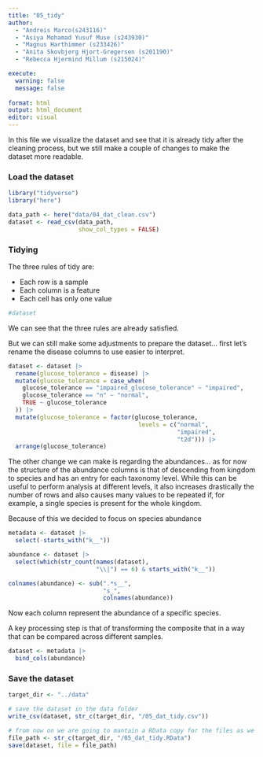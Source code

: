 ```yaml
---
title: "05_tidy"
author: 
  - "Andreis Marco(s243116)" 
  - "Asiya Mohamad Yusuf Muse (s243930)"
  - "Magnus Harthimmer (s233426)"  
  - "Anita Skovbjerg Hjort-Gregersen (s201190)"
  - "Rebecca Hjermind Millum (s215024)"

execute:
  warning: false
  message: false
 
format: html
output: html_document
editor: visual
---
```


In this file we visualize the dataset and see that it is already tidy after the cleaning process, but we still make a couple of changes to make the dataset more readable.

### Load the dataset

```r
library("tidyverse")
library("here")
```

```r
data_path <- here("data/04_dat_clean.csv")
dataset <- read_csv(data_path,
                    show_col_types = FALSE)
```

### Tidying

The three rules of tidy are:

-   Each row is a sample
-   Each column is a feature
-   Each cell has only one value

```r
#dataset
```

We can see that the three rules are already satisfied.

But we can still make some adjustments to prepare the dataset... first let's rename the disease columns to use easier to interpret.

```r
dataset <- dataset |> 
  rename(glucose_tolerance = disease) |>
  mutate(glucose_tolerance = case_when(
    glucose_tolerance == "impaired_glucose_tolerance" ~ "impaired",
    glucose_tolerance == "n" ~ "normal",
    TRUE ~ glucose_tolerance
  )) |> 
  mutate(glucose_tolerance = factor(glucose_tolerance,
                                     levels = c("normal",
                                                "impaired",
                                                "t2d"))) |> 
  arrange(glucose_tolerance)
```

The other change we can make is regarding the abundances... as for now the structure of the abundance columns is that of descending from kingdom to species and has an entry for each taxonomy level. While this can be useful to perform analysis at different levels, it also increases drastically the number of rows and also causes many values to be repeated if, for example, a single species is present for the whole kingdom.

Because of this we decided to focus on species abundance

```r
metadata <- dataset |> 
  select(-starts_with("k__"))

abundance <- dataset |> 
  select(which(str_count(names(dataset),
                         "\\|") == 6) & starts_with("k__"))

colnames(abundance) <- sub(".*s__",
                           "s_",
                           colnames(abundance))
```

Now each column represent the abundance of a specific species.

A key processing step is that of transforming the composite that in a way that can be compared across different samples.

```r
dataset <- metadata |> 
  bind_cols(abundance)
```

### Save the dataset

```r
target_dir <- "../data"

# save the dataset in the data folder
write_csv(dataset, str_c(target_dir, "/05_dat_tidy.csv"))

# from now on we are going to mantain a RData copy for the files as we want to mantain columns formatted as factor
file_path <- str_c(target_dir, "/05_dat_tidy.RData")
save(dataset, file = file_path)
```
